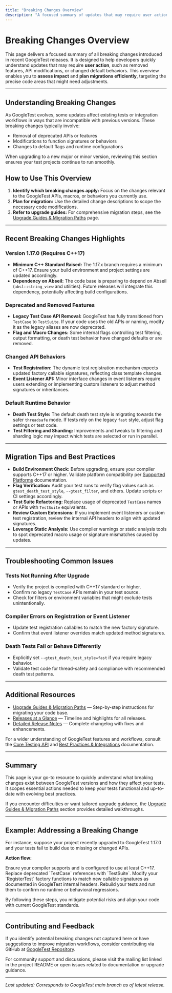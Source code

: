 ```yaml
---
title: "Breaking Changes Overview"
description: "A focused summary of updates that may require user action, including removed features, changed APIs, or altered defaults. Enables users to assess and plan migrations efficiently by scoping required code modifications."
---
```


# Breaking Changes Overview

This page delivers a focused summary of all breaking changes introduced in recent GoogleTest releases. It is designed to help developers quickly understand updates that may require **user action**, such as removed features, API modifications, or changed default behaviors. This overview enables you to **assess impact** and **plan migrations efficiently**, targeting the precise code areas that might need adjustments.

---

## Understanding Breaking Changes

As GoogleTest evolves, some updates affect existing tests or integration workflows in ways that are incompatible with previous versions. These breaking changes typically involve:

- Removal of deprecated APIs or features
- Modifications to function signatures or behaviors
- Changes to default flags and runtime configurations

When upgrading to a new major or minor version, reviewing this section ensures your test projects continue to run smoothly.

## How to Use This Overview

1. **Identify which breaking changes apply:** Focus on the changes relevant to the GoogleTest APIs, macros, or behaviors you currently use.
2. **Plan for migration:** Use the detailed change descriptions to scope the necessary code modifications.
3. **Refer to upgrade guides:** For comprehensive migration steps, see the [Upgrade Guides & Migration Paths](./upgrade-guides) page.

---

## Recent Breaking Changes Highlights

### Version 1.17.0 (Requires C++17)

- **Minimum C++ Standard Raised:** The 1.17.x branch requires a minimum of C++17. Ensure your build environment and project settings are updated accordingly.
- **Dependency on Abseil:** The code base is preparing to depend on Abseil (`absl::string_view` and utilities). Future releases will integrate this dependency, potentially affecting build configurations.

### Deprecated and Removed Features

- **Legacy Test Case API Removal:** GoogleTest has fully transitioned from `TestCase` to `TestSuite`. If your code uses the old APIs or naming, modify it as the legacy aliases are now deprecated.
- **Flag and Macro Changes:** Some internal flags controlling test filtering, output formatting, or death test behavior have changed defaults or are removed.

### Changed API Behaviors

- **Test Registration:** The dynamic test registration mechanism expects updated factory callable signatures, reflecting class template changes.
- **Event Listener API:** Minor interface changes in event listeners require users extending or implementing custom listeners to adjust method signatures or inheritances.

### Default Runtime Behavior

- **Death Test Style:** The default death test style is migrating towards the safer `threadsafe` mode. If tests rely on the legacy `fast` style, adjust flag settings or test code.
- **Test Filtering and Sharding:** Improvements and tweaks to filtering and sharding logic may impact which tests are selected or run in parallel.

---

## Migration Tips and Best Practices

- **Build Environment Check:** Before upgrading, ensure your compiler supports C++17 or higher. Validate platform compatibility per [Supported Platforms](../../getting-started/setup-and-installation/requirements) documentation.
- **Flag Verification:** Audit your test runs to verify flag values such as `--gtest_death_test_style`, `--gtest_filter`, and others. Update scripts or CI settings accordingly.
- **Test Suite Refactoring:** Replace usage of deprecated `TestCase` names or APIs with `TestSuite` equivalents.
- **Review Custom Extensions:** If you implement event listeners or custom test registration, review the internal API headers to align with updated signatures.
- **Leverage Static Analysis:** Use compiler warnings or static analysis tools to spot deprecated macro usage or signature mismatches caused by updates.

---

## Troubleshooting Common Issues

### Tests Not Running After Upgrade

- Verify the project is compiled with C++17 standard or higher.
- Confirm no legacy `TestCase` APIs remain in your test source.
- Check for filters or environment variables that might exclude tests unintentionally.

### Compiler Errors on Registration or Event Listener

- Update test registration callables to match the new factory signature.
- Confirm that event listener overrides match updated method signatures.

### Death Tests Fail or Behave Differently

- Explicitly set `--gtest_death_test_style=fast` if you require legacy behavior.
- Validate test code for thread-safety and compliance with recommended death test patterns.

---

## Additional Resources

- [Upgrade Guides & Migration Paths](./upgrade-guides) — Step-by-step instructions for migrating your code base.
- [Releases at a Glance](../version-history/releases-at-a-glance) — Timeline and highlights for all releases.
- [Detailed Release Notes](../version-history/release-notes-links) — Complete changelog with fixes and enhancements.

For a wider understanding of GoogleTest features and workflows, consult the [Core Testing API](../../api-reference/core-testing-api/test-definition-and-execution) and [Best Practices & Integrations](../../guides/best-practices-integration/best-practices) documentation.

---

## Summary

This page is your go-to resource to quickly understand what breaking changes exist between GoogleTest versions and how they affect your tests. It scopes essential actions needed to keep your tests functional and up-to-date with evolving best practices.

If you encounter difficulties or want tailored upgrade guidance, the [Upgrade Guides & Migration Paths](./upgrade-guides) section provides detailed walkthroughs.

---

## Example: Addressing a Breaking Change

For instance, suppose your project recently upgraded to GoogleTest 1.17.0 and your tests fail to build due to missing or changed APIs.

**Action flow:**

<Steps>
<Step title="Verify C++17 Toolchain">
Ensure your compiler supports and is configured to use at least C++17.
</Step>
<Step title="Update TestSuite API Usage">
Replace deprecated `TestCase` references with `TestSuite`.
</Step>
<Step title="Adjust Custom Test Registration">
Modify your `RegisterTest` factory functions to match new callable signatures as documented in GoogleTest internal headers.
</Step>
<Step title="Test and Validate">
Rebuild your tests and run them to confirm no runtime or behavioral regressions.
</Step>
</Steps>

By following these steps, you mitigate potential risks and align your code with current GoogleTest standards.

---

## Contributing and Feedback

If you identify potential breaking changes not captured here or have suggestions to improve migration workflows, consider contributing via GitHub at [GoogleTest Repository](https://github.com/google/googletest).

For community support and discussions, please visit the mailing list linked in the project README or open issues related to documentation or upgrade guidance.

---

*Last updated: Corresponds to GoogleTest main branch as of latest release.*